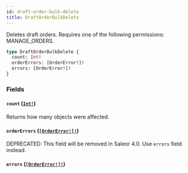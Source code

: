 ```yaml
---
id: draft-order-bulk-delete
title: DraftOrderBulkDelete
---
```


Deletes draft orders. Requires one of the following permissions: MANAGE_ORDERS.

```graphql
type DraftOrderBulkDelete {
  count: Int!
  orderErrors: [OrderError!]!
  errors: [OrderError!]!
}
```

### Fields

#### `count` ([`Int!`](../../../developer/api-reference/scalars/int))

Returns how many objects were affected.

#### `orderErrors` ([`[OrderError!]!`](../../../developer/api-reference/objects/order-error))

<span class="badge badge--warning">DEPRECATED: This field will be removed in Saleor 4.0. Use `errors` field instead.</span>

#### `errors` ([`[OrderError!]!`](../../../developer/api-reference/objects/order-error))
